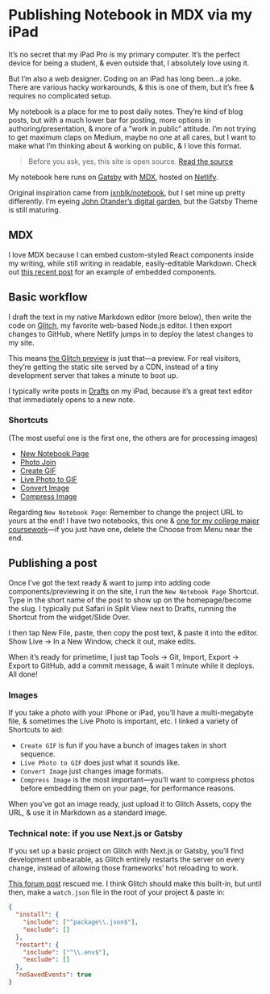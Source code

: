 
# Publishing Notebook in MDX via my iPad

It’s no secret that my iPad Pro is my primary computer. It’s the perfect device for being a student, & even outside that, I absolutely love using it.

But I’m also a web designer. Coding on an iPad has long been…a joke. There are various hacky workarounds, & this is one of them, but it’s free & requires no complicated setup.

My notebook is a place for me to post daily notes. They’re kind of blog posts, but with a much lower bar for posting, more options in authoring/presentation, & more of a ”work in public“ attitude. I’m not trying to get maximum claps on Medium, maybe no one at all cares, but I want to make what I’m thinking about & working on public, & I love this format.

> Before you ask, yes, this site is open source. [Read the source](https://glitch.com/~lachlanjc-notebook)

My notebook here runs on [Gatsby](https://www.gatsbyjs.org) with [MDX](https://mdxjs.com), hosted on [Netlify](https://Netlify.com).

Original inspiration came from [jxnblk/notebook](https://github.com/jxnblk/notebook), but I set mine up pretty differently. I’m eyeing [John Otander’s digital garden](https://johno.com/txt/drafts/digital-garden), but the Gatsby Theme is still maturing.

## MDX

I love MDX because I can embed custom-styled React components inside my writing, while still writing in readable, easily-editable Markdown. Check out [this recent post](https://notebook.lachlanjc.me/2019-09-05_windy_city_hacks_newsletters/) for an example of embedded components.

## Basic workflow

I draft the text in my native Markdown editor (more below), then write the code on [Glitch](https://glitch.com), my favorite web-based Node.js editor. I then export changes to GitHub, where Netlify jumps in to deploy the latest changes to my site.

This means [the Glitch preview](https://lachlanjc-notebook.glitch.me) is just that—a preview. For real visitors, they’re getting the static site served by a CDN, instead of a tiny development server that takes a minute to boot up.

I typically write posts in [Drafts](https://getdrafts.com/) on my iPad, because it’s a great text editor that immediately opens to a new note.

### Shortcuts

(The most useful one is the first one, the others are for processing images)

<ShortcutsList>

- [New Notebook Page](https://www.icloud.com/shortcuts/7a2dcbde921e4cd89ef75dbc6fd69b6a)
- [Photo Join](https://www.icloud.com/shortcuts/8825a0e9171b4f0491ed64785683e634)
- [Create GIF](https://www.icloud.com/shortcuts/43681747e4c645cc81ab69835c24f6c7)
- [Live Photo to GIF](https://www.icloud.com/shortcuts/9205c57be3d44b11b2196c0dd3bd8e28)
- [Convert Image](https://www.icloud.com/shortcuts/792866e39f9b405ea6873f5826f0fd34)
- [Compress Image](https://www.icloud.com/shortcuts/e412d6ffbb6c4ca8b2e64c9ad79fead1)

</ShortcutsList>

Regarding `New Notebook Page`: Remember to change the project URL to yours at the end! I have two notebooks, this one & [one for my college major coursework](https://ima.lachlanjc.me)—if you just have one, delete the Choose from Menu near the end.

## Publishing a post

Once I’ve got the text ready & want to jump into adding code components/previewing it on the site, I run the `New Notebook Page` Shortcut. Type in the short name of the post to show up on the homepage/become the slug. I typically put Safari in Split View next to Drafts, running the Shortcut from the widget/Slide Over.

I then tap New File, paste, then copy the post text, & paste it into the editor. Show Live → In a New Window, check it out, make edits.

When it’s ready for primetime, I just tap Tools → Git, Import, Export → Export to GitHub, add a commit message, & wait 1 minute while it deploys. All done!

### Images

If you take a photo with your iPhone or iPad, you’ll have a multi-megabyte file, & sometimes the Live Photo is important, etc. I linked a variety of Shortcuts to aid:

- `Create GIF` is fun if you have a bunch of images taken in short sequence.
- `Live Photo to GIF` does just what it sounds like.
- `Convert Image` just changes image formats.
- `Compress Image` is the most important—you’ll want to compress photos before embedding them on your page, for performance reasons.

When you’ve got an image ready, just upload it to Glitch Assets, copy the URL, & use it in Markdown as a standard image.

### Technical note: if you use Next.js or Gatsby

If you set up a basic project on Glitch with Next.js or Gatsby, you’ll find development unbearable, as Glitch entirely restarts the server on every change, instead of allowing those frameworks’ hot reloading to work.

[This forum post](https://support.glitch.com/t/glitch-next-js-issues-double-compilation/6849/4) rescued me. I think Glitch should make this built-in, but until then, make a `watch.json` file in the root of your project & paste in:

```json
{
  "install": {
    "include": ["^package\\.json$"],
    "exclude": []
  },
  "restart": {
    "include": ["^\\.env$"],
    "exclude": []
  },
  "noSavedEvents": true
}
```
